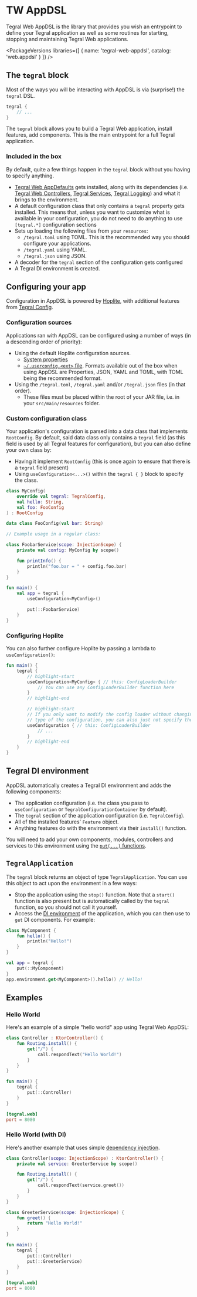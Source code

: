 
# TW AppDSL

Tegral Web AppDSL is the library that provides you wish an entrypoint to define your Tegral application as well as some routines for starting, stopping and maintaining Tegral Web applications.


<PackageVersions libraries={[
    { name: 'tegral-web-appdsl', catalog: 'web.appdsl' }
]} />

## The `tegral` block

Most of the ways you will be interacting with AppDSL is via (surprise!) the `tegral` DSL.

```kotlin
tegral {
    // ...
}
```

The `tegral` block allows you to build a Tegral Web application, install features, add components. This is the main entrypoint for a full Tegral application.

### Included in the box

By default, quite a few things happen in the `tegral` block without you having to specify anything.

- [Tegral Web AppDefaults](/web/appdefaults/index.mdx) gets installed, along with its dependencies (i.e. [Tegral Web Controllers](/web/controllers/index.mdx), [Tegral Services](/core/services/index.mdx), [Tegral Logging](/core/logging/index.mdx)) and what it brings to the environment.
- A default configuration class that only contains a `tegral` property gets installed. This means that, unless you want to customize what is available in your configuration, you do not need to do anything to use `[tegral.*]` configuration sections
- Sets up loading the following files from your `resources`:
    - `/tegral.toml` using TOML. This is the recommended way you should configure your applications.
    - `/tegral.yaml` using YAML.
    - `/tegral.json` using JSON.
- A decoder for the `tegral` section of the configuration gets configured
- A Tegral DI environment is created.

## Configuring your app

Configuration in AppDSL is powered by [Hoplite](https://github.com/sksamuel/hoplite), with additional features from [Tegral Config](/core/config/index.mdx).

### Configuration sources

Applications ran with AppDSL can be configured using a number of ways (in a descending order of priority):

- Using the default Hoplite configuration sources.
    - [System properties](https://github.com/sksamuel/hoplite#systempropertiespropertysource)
    - [`~/.userconfig.<ext>` file](https://github.com/sksamuel/hoplite#usersettingspropertysource). Formats available out of the box when using AppDSL are Properties, JSON, YAML and TOML, with TOML being the recommended format.
- Using the `/tegral.toml`, `/tegral.yaml` and/or `/tegral.json` files (in that order).
    - These files must be placed within the root of your JAR file, i.e. in your `src/main/resources` folder.

### Custom configuration class

Your application's configuration is parsed into a data class that implements `RootConfig`. By default, said data class only contains a `tegral` field (as this field is used by all Tegral features for configuration), but you can also define your own class by:

- Having it implement `RootConfig` (this is once again to ensure that there is a `tegral` field present)
- Using `useConfiguration<...>()` within the `tegral { }` block to specify the class.

```kotlin
class MyConfig(
    override val tegral: TegralConfig,
    val hello: String,
    val foo: FooConfig
) : RootConfig

data class FooConfig(val bar: String)

// Example usage in a regular class:

class FoobarService(scope: InjectionScope) {
    private val config: MyConfig by scope()

    fun printInfo() {
        println("foo.bar = " + config.foo.bar)
    }
}

fun main() {
    val app = tegral {
        useConfiguration<MyConfig>()

        put(::FoobarService)
    }
}
```

### Configuring Hoplite

You can also further configure Hoplite by passing a lambda to `useConfiguration()`:

```kotlin
fun main() {
    tegral {
        // highlight-start
        useConfiguration<MyConfig> { // this: ConfigLoaderBuilder
            // You can use any ConfigLoaderBuilder function here
        }
        // highlight-end

        // highlight-start
        // If you only want to modify the config loader without changing the
        // type of the configuration, you can also just not specify the <T>
        useConfiguration { // this: ConfigLoaderBuilder
            // ...
        }
        // highlight-end
    }
}
```

## Tegral DI environment

AppDSL automatically creates a Tegral DI environment and adds the following components:

- The application configuration (i.e. the class you pass to `useConfiguration` or `TegralConfigurationContainer` by default).
- The `tegral` section of the application configuration (i.e. `TegralConfig`).
- All of the installed features' `Feature` object.
- Anything features do with the environment via their `install()` function.

You will need to add your own components, modules, controllers and services to this environment using the [`put(...)` functions](/core/di/environment.md).

## `TegralApplication`

The `tegral` block returns an object of type `TegralApplication`. You can use this object to act upon the environment in a few ways:

- Stop the application using the `stop()` function. Note that a `start()` function is also present but is automatically called by the `tegral` function, so you should not call it yourself.
- Access the [DI environment](/core/di/environment.md) of the application, which you can then use to `get` DI components. For example:

```kotlin
class MyComponent {
    fun hello() {
        println("Hello!")
    }
}

val app = tegral {
    put(::MyComponent)
}
app.environment.get<MyComponent>().hello() // Hello!
```

## Examples

### Hello World

Here's an example of a simple "hello world" app using Tegral Web AppDSL:

```kotlin title="App.kt"
class Controller : KtorController() {
    fun Routing.install() {
        get("/") {
            call.respondText("Hello World!")
        }
    }
}

fun main() {
    tegral {
        put(::Controller)
    }
}
```

```toml title="/tegral.toml"
[tegral.web]
port = 8080
```

### Hello World (with DI)

Here's another example that uses simple [dependency injection](/core/di/injection.md).

```kotlin title="App.kt"
class Controller(scope: InjectionScope) : KtorController() {
    private val service: GreeterService by scope()

    fun Routing.install() {
        get("/") {
            call.respondText(service.greet())
        }
    }
}

class GreeterService(scope: InjectionScope) {
    fun greet() {
        return "Hello World!"
    }
}

fun main() {
    tegral {
        put(::Controller)
        put(::GreeterService)
    }
}
```

```toml title="/tegral.toml"
[tegral.web]
port = 8080
```
